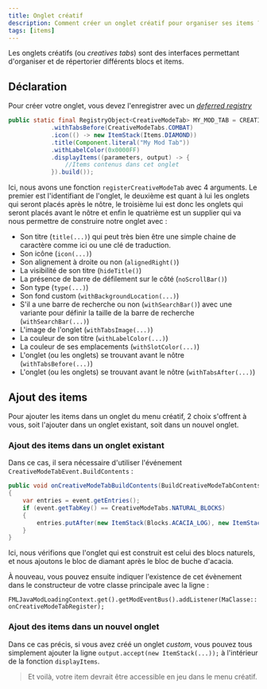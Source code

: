 ```yaml
---
title: Onglet créatif
description: Comment créer un onglet créatif pour organiser ses items ?
tags: [items]
---
```


Les onglets créatifs (ou _creatives tabs_) sont des interfaces permettant d'organiser et de répertorier différents blocs et items.

## Déclaration

Pour créer votre onglet, vous devez l'enregistrer avec un [_deferred registry_](/register/deferred.mdx)

```java
public static final RegistryObject<CreativeModeTab> MY_MOD_TAB = CREATIVE_MODE_TABS.register("my_mod_tab", () -> CreativeModeTab.builder()
            .withTabsBefore(CreativeModeTabs.COMBAT)
            .icon(() -> new ItemStack(Items.DIAMOND))
            .title(Component.literal("My Mod Tab"))
            .withLabelColor(0x0000FF)
            .displayItems((parameters, output) -> {
                //Items contenus dans cet onglet
            }).build());
```

Ici, nous avons une fonction `registerCreativeModeTab` avec 4 arguments. Le premier est l'identifiant de l'onglet, le deuxième est quant à lui les onglets qui seront placés après le nôtre, le troisième lui est donc les onglets qui seront placés avant le nôtre et enfin le quatrième est un supplier qui va nous permettre de construire notre onglet avec :
- Son titre (`title(...)`) qui peut très bien être une simple chaine de caractère comme ici ou une clé de traduction.
- Son icône (`icon(...)`)
- Son alignement à droite ou non (`alignedRight()`)
- La visibilité de son titre (`hideTitle()`)
- La présence de barre de défilement sur le côté (`noScrollBar()`)
- Son type (`type(...)`)
- Son fond custom (`withBackgroundLocation(...)`)
- S'il a une barre de recherche ou non (`withSearchBar()`) avec une variante pour définir la taille de la barre de recherche (`withSearchBar(...)`)
- L'image de l'onglet (`withTabsImage(...)`)
- La couleur de son titre (`withLabelColor(...)`)
- La couleur de ses emplacements (`withSlotColor(...)`)
- L'onglet (ou les onglets) se trouvant avant le nôtre (`withTabsBefore(...)`)
- L'onglet (ou les onglets) se trouvant avant le nôtre (`withTabsAfter(...)`)

## Ajout des items

Pour ajouter les items dans un onglet du menu créatif, 2 choix s'offrent à vous, soit l'ajouter dans un onglet existant, soit dans un nouvel onglet.


### Ajout des items dans un onglet existant

Dans ce cas, il sera nécessaire d'utiliser l'événement `CreativeModeTabEvent.BuildContents` :

```java
public void onCreativeModeTabBuildContents(BuildCreativeModeTabContentsEvent event)
{
    var entries = event.getEntries();
    if (event.getTabKey() == CreativeModeTabs.NATURAL_BLOCKS)
    {
        entries.putAfter(new ItemStack(Blocks.ACACIA_LOG), new ItemStack(Blocks.DIAMOND_BLOCK), CreativeModeTab.TabVisibility.PARENT_AND_SEARCH_TABS);
    }
}
```

Ici, nous vérifions que l'onglet qui est construit est celui des blocs naturels, et nous ajoutons le bloc de diamant après le bloc de buche d'acacia.

À nouveau, vous pouvez ensuite indiquer l'existence de cet évènement dans le constructeur de votre classe principale avec la ligne :

`FMLJavaModLoadingContext.get().getModEventBus().addListener(MaClasse::onCreativeModeTabRegister);`

### Ajout des items dans un nouvel onglet

Dans ce cas précis, si vous avez créé un onglet _custom_, vous pouvez tous simplement ajouter la ligne `output.accept(new ItemStack(...));` à l'intérieur de la fonction `displayItems`.

> Et voilà, votre item devrait être accessible en jeu dans le menu créatif.